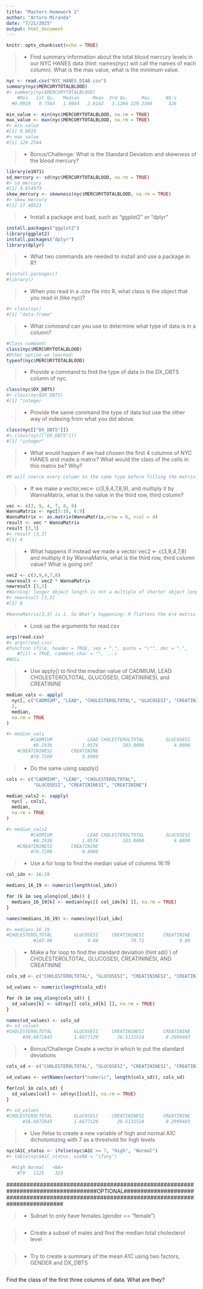 ---
title: "Masters Homework 2"
author: "Arturo Miranda"
date: "7/21/2025"
output: html_document
---

```{r setup, include=FALSE}
knitr::opts_chunk$set(echo = TRUE)
```


>- Find summary information about the total blood mercury levels in our NYC HANES data (hint: names(nyc) will call the names of each column). What is the max value, what is the minimum value.  

```{r}
nyc <- read.csv("NYC_HANES_DIAB.csv")
summary(nyc$MERCURYTOTALBLOOD)
#> summary(nyc$MERCURYTOTALBLOOD)
    #Min.  1st Qu.   Median     Mean  3rd Qu.     Max.     NA's 
  #0.0919   0.7564   1.6044   2.6162   3.1284 129.2344      326 

min_value <- min(nyc$MERCURYTOTALBLOOD, na.rm = TRUE)
max_value <- max(nyc$MERCURYTOTALBLOOD, na.rm = TRUE)
#> min_value
#[1] 0.0919
#> max_value
#[1] 129.2344
```

>- Bonus/Challenge: What is the Standard Deviation and skewness of the blood mercury?

```{r}
library(e1071)
sd_mercury <- sd(nyc$MERCURYTOTALBLOOD, na.rm = TRUE)
#> sd_mercury 
#[1] 4.654974
skew_mercury <- skewness(nyc$MERCURYTOTALBLOOD, na.rm = TRUE)
#> skew_mercury 
#[1] 17.40523
```



>- Install a package and load, such as "ggplot2" or "dplyr"

```{r}
install.packages("ggplot2")
library(ggplot2)
install.packages("dplyr")
library(dplyr)
```





>- What two commands are needed to install and use a package in R?

```{r}
#install.packages()
#library()
```




>- When you read in a .csv file into R, what class is the object that you read in (like nyc)?

```{r}
#> class(nyc)
#[1] "data.frame"
```


>- What command can you use to determine what type of data is in a column?

```{r}
#Class command: 
class(nyc$MERCURYTOTALBLOOD)
#Other option we learned:
typeof(nyc$MERCURYTOTALBLOOD)
```


>- Provide a command to find the type of data in the DX_DBTS column of nyc. 

```{r}
class(nyc$DX_DBTS)
#> class(nyc$DX_DBTS)
#[1] "integer
```


>- Provide the same command the type of data but use the other way of indexing from what you did above. 

```{r}
class(nyc[["DX_DBTS"]])
#> class(nyc[["DX_DBTS"]])
#[1] "integer"
```



>- What would happen if we had chosen the first 4 columns of NYC HANES and made a matrix? What would the class of the cells in this matrix be? Why?

```{r}
#R will coerce every column to the same type before filling the matrix. Because the first column is character (KEY), everything else will be turned into character strings.This is because all elements must share the same type.
```


>- If we make a vector,vec<- c(3,9,4,7,8,9), and multiply it by WannaMatrix, what is the value in the third row, third column? 

```{r}
vec <- c(3, 9, 4, 7, 8, 9)
WannaMatrix <- nyc[5:10, 6:9]
WannaMatrix <- as.matrix(WannaMatrix,nrow = 6, ncol = 4)
result <- vec * WannaMatrix
result [3,3]
#> result [3,3]
#[1] 4
```



>- What happens if instead we made a vector vec2 <- c(3,9,4,7,8) and multiply it by WannaMatrix, what is the third row, third column value? What is going on? 

```{r}
vec2 <- c(3,9,4,7,8)
newresult <- vec2 * WannaMatrix
newresult [3,3]
#Warning: longer object length is not a multiple of shorter object length
#> newresult [3,3]
#[1] 8

#WannaMatrix[3,3] is 1. So What’s happening: R flattens the 6×4 matrix column‑wise (24 values) and recycles the length‑5 vector (3,9,4,7,8) to match. The linear index for (3,3) is 15, so it picks the 15th element of the recycled vector, which is the 5th element of the original vec2 (8). That 8 then multiplies the matrix’s (3,3) value (1), giving 8.
```


>- Look up the arguments for read.csv

```{r}
args(read.csv)
#> args(read.csv)
#function (file, header = TRUE, sep = ",", quote = "\"", dec = ".", 
    #fill = TRUE, comment.char = "", ...) 
#NULL
```


>- Use apply() to find the median value of CADMIUM, LEAD CHOLESTEROLTOTAL, GLUCOSESI, CREATININESI, and CREATININE

```{r}
median_vals <- apply(
  nyc[, c("CADMIUM", "LEAD", "CHOLESTEROLTOTAL", "GLUCOSESI", "CREATININESI", "CREATININE")],
  2,
  median,
  na.rm = TRUE
)

#> median_vals 
         #CADMIUM             LEAD CHOLESTEROLTOTAL        GLUCOSESI 
          #0.2936           1.0576         183.0000           4.8800 
    #CREATININESI       CREATININE 
         #70.7200           0.8000 
```


>- Do the same using sapply()

```{r}
cols <- c("CADMIUM", "LEAD", "CHOLESTEROLTOTAL", 
          "GLUCOSESI", "CREATININESI", "CREATININE")

median_vals2 <- sapply(
  nyc[ , cols],
  median,
  na.rm = TRUE
)

#> median_vals2 
         #CADMIUM             LEAD CHOLESTEROLTOTAL        GLUCOSESI 
          #0.2936           1.0576         183.0000           4.8800 
    #CREATININESI       CREATININE 
         #70.7200           0.8000 
```

>- Use a for loop to find the median value of columns 16:19

```{r}
col_idx <- 16:19

medians_16_19 <- numeric(length(col_idx))

for (k in seq_along(col_idx)) {
  medians_16_19[k] <- median(nyc[[ col_idx[k] ]], na.rm = TRUE)
}

names(medians_16_19) <- names(nyc)[col_idx]

#> medians_16_19
#CHOLESTEROLTOTAL        GLUCOSESI     CREATININESI       CREATININE 
          #183.00             4.88            70.72             0.80 


```


>- Make a for loop to find the standard deviation (hint sd() ) of CHOLESTEROLTOTAL, GLUCOSESI, CREATININESI, AND CREATININE

```{r}
cols_sd <- c("CHOLESTEROLTOTAL", "GLUCOSESI", "CREATININESI", "CREATININE")

sd_values <- numeric(length(cols_sd))

for (k in seq_along(cols_sd)) {
  sd_values[k] <- sd(nyc[[ cols_sd[k] ]], na.rm = TRUE)
}

names(sd_values) <- cols_sd
#> sd_values
#CHOLESTEROLTOTAL        GLUCOSESI     CREATININESI       CREATININE 
      #38.6872845        1.6677120       26.5131524        0.2999403 
```


>- Bonus/Challenge Create a vector in which to put the standard deviations 

```{r}
cols_sd <- c("CHOLESTEROLTOTAL", "GLUCOSESI", "CREATININESI", "CREATININE")

sd_values <- setNames(vector("numeric", length(cols_sd)), cols_sd)

for(col in cols_sd) {
  sd_values[col] <- sd(nyc[[col]], na.rm = TRUE)
}

#> sd_values
#CHOLESTEROLTOTAL        GLUCOSESI     CREATININESI       CREATININE 
      #38.6872845        1.6677120       26.5131524        0.2999403 

```


>- Use ifelse to create a new variable of high and normal A1C dichotomizing with 7 as a threshold for high levels

```{r}
nyc$A1C_status <- ifelse(nyc$A1C >= 7, "High", "Normal")
#> table(nyc$A1C_status, useNA = "ifany")

  #High Normal   <NA> 
    #79   1125    323 
```
###################################################################################OPTIONAL##############################################################################################

>- Subset to only have females (gender == "female")

```{r}

```


>- Create a subset of males and find the median total cholesterol level

```{r}

```


>- Try to create a summary of the mean A1C using two factors, GENDER and DX_DBTS

```{r}

```

Find the class of the first three columns of data. What are they?

```{r}

```


